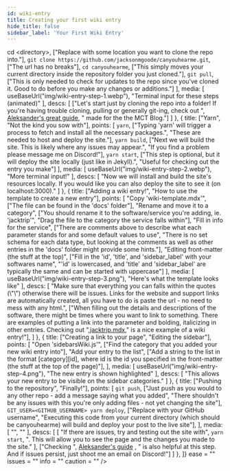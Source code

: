 ```yaml
---
id: wiki-entry
title: Creating your first wiki entry
hide_title: false
sidebar_label: 'Your First Wiki Entry'
---
```


<div>   
    <GuideEntry 
        title = "Making a wiki entry" 
        description = "A simple how-to guide for making a wiki post on CYHM"
        steps = {[
            {
                title: ["Start with Git", "Git going"],
                points: [
                    <code>cd &#60;directory&#62;</code>,
                        ["Replace <directory> with some location you want to clone the repo into."],
                    <code>git clone https://github.com/jacksonmgoode/canyouhearme.git</code>,
                        ["The url has no breaks"],
                    <code>cd canyouhearme</code>,
                        ["This simply moves your current directory inside the repository folder you just cloned."],
                    <code>git pull</code>,
                        ["This is only needed to check for updates to the repo since you've cloned it. Good to do before you make any changes or additions."]
                ],
                media: [
                    useBaseUrl("img/wiki-entry-step-1.webp"),
                    "Terminal input for these steps (animated)"
                ],
                descs: [
                    ["Let's start just by cloning the repo into a folder! If you're having trouble cloning, pulling or generally git-ing, check out ", <a href='https://github.com/MCT-master/Guides/wiki/How-to-use-the-MCT-Blog-%E2%80%90-Creating-a-Blog-Post'>Aleksander's great guide</a>, " made for the the MCT Blog."]
                ]
            },
            {
                title: ["Yarn", "Not the kind you sow with"],
                points: [
                    <code>yarn</code>,
                        ["Typing 'yarn' will trigger a process to fetch and install all the necessary packages.",
                        "These are needed to host and deploy the site."],
                    <code>yarn build</code>,
                        ["Next we will build the site. This is likely where any issues may appear.",
                        "If you find a problem please message me on Discord!"],
                    <code>yarn start</code>,
                        ["This step is optional, but it will deploy the site locally (just like in Jekyll).",
                        "Useful for checking out the entry you make"]
                ],
                media: [
                    useBaseUrl("img/wiki-entry-step-2.webp"),
                    "More terminal input!"
                ],
                descs: [
                    "Now we will install and build the site's resources locally. If you would like you can also deploy the site to see it (on localhost:3000)."
                ]
            },
            {
                title: ["Adding a wiki entry!", "How to use the template to create a new entry"],
                points: [
                    "Copy 'wiki-template.mdx'",
                        ["The file can be found in the 'docs' folder"],
                    "Rename and move it to a category",
                        ["You should rename it to the software/service you're adding, ie. 'jacktrip'",
                        "Drag the file to the category the service falls within"],
                    "Fill in info for the service",
                        ["There are comments above to describe what each parameter stands for and some default values to use",
                        "There is no set schema for each data type, but looking at the comments as well as other entries in the 'docs' folder might provide some hints."],
                    "Editing front-matter (the stuff at the top)",
                        ["Fill in the 'id', 'title', and 'sidebar_label' with your softwares name",
                        "'id' is lowercased, and 'title' and 'sidebar_label' are typically the same and can be started with uppercase"]
                ],
                media: [
                    useBaseUrl("img/wiki-entry-step-3.png"),
                    "Here's what the template looks like"
                ],
                descs: [
                    "Make sure that everything you can falls within the quotes (\"\") otherwise there will be issues. Links for the website and support links are automatically created, all you have to do is paste the url - no need to mess with any html.",
                    ["When filling out the details and descriptions of the software, there might be times where you want to link to something. There are examples of putting a link into the parameter and bolding, italicizing in other entries. Checking out ",<a href='https://github.com/jacksonmgoode/canyouhearme/edit/master/docs/audio/jacktrip.mdx'>jacktrip.mdx</a>," is a nice example of a wiki entry!"],   
                ]
            },
            {
                title: ["Creating a link to your page", "Editing the sidebar"],
                points: [
                    "Open 'sidebarsWiki.js'",
                        ["Find the category that you added your new wiki entry into"],
                    "Add your entry to the list",
                        ["Add a string to the list in the format [category][id], where id is the id you specified in the front-matter (the stuff at the top of the page)"],
                ],
                media: [
                    useBaseUrl("img/wiki-entry-step-4.png"),
                    "The new entry is shown highlighted"
                ],
                descs: [
                    "This allows your new entry to be visible on the sidebar categories."
                ]
            },
            {
                title: ["Pushing to the repository", "Finally!"],
                points: [
                    <code>git push</code>,
                        ["Just push as you would to any other repo - add a message saying what you added",
                        "There shouldn't be any issues with this you're only adding files - not yet changing the site"],
                    <code>GIT_USER=&#60;GITHUB_USERNAME&#62; yarn deploy</code>,
                        ["Replace <GITHUB_USERNAME> with your GitHub username",
                        "Executing this code from your current directory (which should be canyouhearme) will build and deploy your post to the live site"],
                ],
                media: [
                    "",
                    ""
                ],
                descs: [
                    [ "If there are issues, try and testing out the site with", <code>yarn start</code>, ". This will allow you to see the page and the changes you made to the site." ],
                    ["Checking ", <a href='https://github.com/MCT-master/Guides/wiki/How-to-use-the-MCT-Blog-%E2%80%90-Creating-a-Blog-Post'>Aleksander's guide</a> , " is also helpful at this step. And if issues persist, just shoot me an email on Discord!"]
                ]
            },
        ]}
        ease = ""
        issues = ""
        info = ""
        caution = ""
    />
</div>